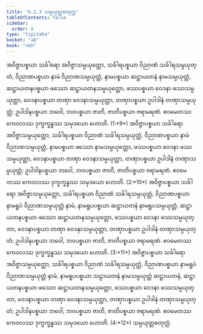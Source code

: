 ```yaml
---
title: "6.2.3 သမ္ပယုတ္တစတုက္က"
tableOfContents: false
sidebar:
  order: 8
type: "tipitaka"
basket: "ab"
book: "vbh"
---
```



<DynamicBreadcrumb />

<Division number="245" book="vbh">

<Paragraph number="977" book="vbh">
အဝိဇ္ဇာပစ္စယာ သင်္ခါရော အဝိဇ္ဇာသမ္ပယုတ္တော, သင်္ခါရပစ္စယာ ဝိညာဏံ သင်္ခါရသမ္ပယုတ္တံ, ဝိညာဏပစ္စယာ နာမံ ဝိညာဏသမ္ပယုတ္တံ, နာမပစ္စယာ ဆဋ္ဌာယတနံ နာမသမ္ပယုတ္တံ, ဆဋ္ဌာယတနပစ္စယာ ဖဿော ဆဋ္ဌာယတနသမ္ပယုတ္တော, ဖဿပစ္စယာ ဝေဒနာ ဖဿသမ္ပယုတ္တာ, ဝေဒနာပစ္စယာ တဏှာ ဝေဒနာသမ္ပယုတ္တာ, တဏှာပစ္စယာ ဥပါဒါနံ တဏှာသမ္ပယုတ္တံ; ဥပါဒါနပစ္စယာ ဘဝေါ, ဘဝပစ္စယာ ဇာတိ, ဇာတိပစ္စယာ ဇရာမရဏံ. ဧဝမေတဿ ကေဝလဿ ဒုက္ခက္ခန္ဓဿ သမုဒယော ဟောတိ. (1:*9*)
</Paragraph>

<Paragraph number="978" book="vbh">
အဝိဇ္ဇာပစ္စယာ သင်္ခါရော အဝိဇ္ဇာသမ္ပယုတ္တော, သင်္ခါရပစ္စယာ ဝိညာဏံ သင်္ခါရသမ္ပယုတ္တံ, ဝိညာဏပစ္စယာ နာမံ ဝိညာဏသမ္ပယုတ္တံ, နာမပစ္စယာ ဖဿော နာမသမ္ပယုတ္တော, ဖဿပစ္စယာ ဝေဒနာ ဖဿသမ္ပယုတ္တာ, ဝေဒနာပစ္စယာ တဏှာ ဝေဒနာသမ္ပယုတ္တာ, တဏှာပစ္စယာ ဥပါဒါနံ တဏှာသမ္ပယုတ္တံ; ဥပါဒါနပစ္စယာ ဘဝေါ, ဘဝပစ္စယာ ဇာတိ, ဇာတိပစ္စယာ ဇရာမရဏံ. ဧဝမေတဿ ကေဝလဿ ဒုက္ခက္ခန္ဓဿ သမုဒယော ဟောတိ. (2:*10*)
</Paragraph>

<Paragraph number="979" book="vbh">
အဝိဇ္ဇာပစ္စယာ သင်္ခါရော အဝိဇ္ဇာသမ္ပယုတ္တော, သင်္ခါရပစ္စယာ ဝိညာဏံ သင်္ခါရသမ္ပယုတ္တံ, ဝိညာဏပစ္စယာ နာမရူပံ ဝိညာဏသမ္ပယုတ္တံ နာမံ, နာမရူပပစ္စယာ ဆဋ္ဌာယတနံ နာမရူပသမ္ပယုတ္တံ, ဆဋ္ဌာယတနပစ္စယာ ဖဿော ဆဋ္ဌာယတနသမ္ပယုတ္တော, ဖဿပစ္စယာ ဝေဒနာ ဖဿသမ္ပယုတ္တာ, ဝေဒနာပစ္စယာ တဏှာ ဝေဒနာသမ္ပယုတ္တာ, တဏှာပစ္စယာ ဥပါဒါနံ တဏှာသမ္ပယုတ္တံ; ဥပါဒါနပစ္စယာ ဘဝေါ, ဘဝပစ္စယာ ဇာတိ, ဇာတိပစ္စယာ ဇရာမရဏံ. ဧဝမေတဿ ကေဝလဿ ဒုက္ခက္ခန္ဓဿ သမုဒယော ဟောတိ. (3:*11*)
</Paragraph>

<Paragraph number="980" book="vbh">
အဝိဇ္ဇာပစ္စယာ သင်္ခါရော အဝိဇ္ဇာသမ္ပယုတ္တော, သင်္ခါရပစ္စယာ ဝိညာဏံ သင်္ခါရသမ္ပယုတ္တံ, ဝိညာဏပစ္စယာ နာမရူပံ ဝိညာဏသမ္ပယုတ္တံ နာမံ, နာမရူပပစ္စယာ သဠာယတနံ နာမသမ္ပယုတ္တံ ဆဋ္ဌာယတနံ, ဆဋ္ဌာယတနပစ္စယာ ဖဿော ဆဋ္ဌာယတနသမ္ပယုတ္တော, ဖဿပစ္စယာ ဝေဒနာ ဖဿသမ္ပယုတ္တာ, ဝေဒနာပစ္စယာ တဏှာ ဝေဒနာသမ္ပယုတ္တာ, တဏှာပစ္စယာ ဥပါဒါနံ တဏှာသမ္ပယုတ္တံ; ဥပါဒါနပစ္စယာ ဘဝေါ, ဘဝပစ္စယာ ဇာတိ, ဇာတိပစ္စယာ ဇရာမရဏံ. ဧဝမေတဿ ကေဝလဿ ဒုက္ခက္ခန္ဓဿ သမုဒယော ဟောတိ. (4:*12*)

</Paragraph>
</Division>

<Paragraph number="981" type="center" book="vbh">
သမ္ပယုတ္တစတုက္ကံ.
</Paragraph>